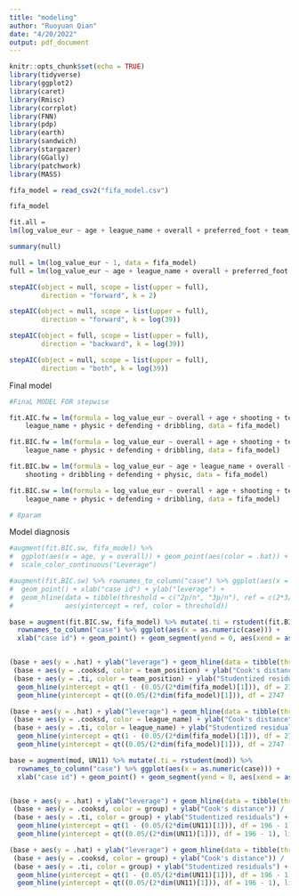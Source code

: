 ```yaml
---
title: "modeling"
author: "Ruoyuan Qian"
date: "4/20/2022"
output: pdf_document
---
```


```r
knitr::opts_chunk$set(echo = TRUE)
library(tidyverse)
library(ggplot2)
library(caret)
library(Rmisc)
library(corrplot)
library(FNN)
library(pdp)
library(earth)
library(sandwich)
library(stargazer)
library(GGally)
library(patchwork)
library(MASS)
```

```r
fifa_model = read_csv2("fifa_model.csv")

fifa_model

fit.all = 
lm(log_value_eur ~ age + league_name + overall + preferred_foot + team_position + pace + shooting + passing + dribbling + dribbling, data = fifa_model)

summary(null)

null = lm(log_value_eur ~ 1, data = fifa_model)
full = lm(log_value_eur ~ age + league_name + overall + preferred_foot + team_position + pace + shooting + passing + dribbling + dribbling + defending + physic + BMI, data = fifa_model)

stepAIC(object = null, scope = list(upper = full),
        direction = "forward", k = 2)

stepAIC(object = null, scope = list(upper = full),
        direction = "forward", k = log(39))

stepAIC(object = full, scope = list(upper = full),
        direction = "backward", k = log(39))

stepAIC(object = null, scope = list(upper = full),
        direction = "both", k = log(39))
```

Final model
```r
#FinaL MODEL FOR stepwise

fit.AIC.fw = lm(formula = log_value_eur ~ overall + age + shooting + team_position + 
    league_name + physic + defending + dribbling, data = fifa_model)

fit.BIC.fw = lm(formula = log_value_eur ~ overall + age + shooting + team_position + 
    league_name + physic + defending + dribbling, data = fifa_model)

fit.BIC.bw = lm(formula = log_value_eur ~ age + league_name + overall + team_position + 
    shooting + dribbling + defending + physic, data = fifa_model)

fit.BIC.sw = lm(formula = log_value_eur ~ overall + age + shooting + team_position + 
    league_name + physic + defending + dribbling, data = fifa_model)

# 8param
```

Model diagnosis
```r
#augment(fit.BIC.sw, fifa_model) %>% 
#  ggplot(aes(x = age, y = overall)) + geom_point(aes(color = .hat)) +
#  scale_color_continuous("Leverage")

#augment(fit.BIC.sw) %>% rownames_to_column("case") %>% ggplot(aes(x = as.numeric(case), y = .hat)) + 
#  geom_point() + xlab("case id") + ylab("leverage") + 
#  geom_hline(data = tibble(threshold = c("2p/n", "3p/n"), ref = c(2*3/dim(fifa_model)[1], #3*3/dim(fifa_model)[1])),
#             aes(yintercept = ref, color = threshold))

base = augment(fit.BIC.sw, fifa_model) %>% mutate(.ti = rstudent(fit.BIC.sw)) %>% 
  rownames_to_column("case") %>% ggplot(aes(x = as.numeric(case))) +
  xlab("case id") + geom_point() + geom_segment(yend = 0, aes(xend = as.numeric(case)))


(base + aes(y = .hat) + ylab("leverage") + geom_hline(data = tibble(threshold = c("2p/n", "3p/n"), ref = c(2*3/dim(fifa_model)[1], 3*3/dim(fifa_model)[1])), aes(yintercept = ref, color = threshold))) /
 (base + aes(y = .cooksd, color = team_position) + ylab("Cook's distance")) / 
 (base + aes(y = .ti, color = team_position) + ylab("Studentized residuals") + geom_hline(yintercept = 0, linetype = "dashed") +
  geom_hline(yintercept = qt(1 - (0.05/(2*dim(fifa_model)[1])), df = 2747 - 1), linetype = "dotted") +
  geom_hline(yintercept = qt((0.05/(2*dim(fifa_model)[1])), df = 2747 - 1), linetype = "dotted")) + ylim(-5,5)

(base + aes(y = .hat) + ylab("leverage") + geom_hline(data = tibble(threshold = c("2p/n", "3p/n"), ref = c(2*3/dim(fifa_model)[1], 3*3/dim(fifa_model)[1])), aes(yintercept = ref, color = threshold))) /
 (base + aes(y = .cooksd, color = league_name) + ylab("Cook's distance")) / 
 (base + aes(y = .ti, color = league_name) + ylab("Studentized residuals") + geom_hline(yintercept = 0, linetype = "dashed") +
  geom_hline(yintercept = qt(1 - (0.05/(2*dim(fifa_model)[1])), df = 2747 - 1), linetype = "dotted") +
  geom_hline(yintercept = qt((0.05/(2*dim(fifa_model)[1])), df = 2747 - 1), linetype = "dotted")) + ylim(-5,5)
```

```r
base = augment(mod, UN11) %>% mutate(.ti = rstudent(mod)) %>% 
  rownames_to_column("case") %>% ggplot(aes(x = as.numeric(case))) +
  xlab("case id") + geom_point() + geom_segment(yend = 0, aes(xend = as.numeric(case)))


(base + aes(y = .hat) + ylab("leverage") + geom_hline(data = tibble(threshold = c("2p/n", "3p/n"), ref = c(2*3/dim(UN11)[1], 3*3/dim(UN11)[1])), aes(yintercept = ref, color = threshold))) /
 (base + aes(y = .cooksd, color = group) + ylab("Cook's distance")) / 
 (base + aes(y = .ti, color = group) + ylab("Studentized residuals") + geom_hline(yintercept = 0, linetype = "dashed") +
  geom_hline(yintercept = qt(1 - (0.05/(2*dim(UN11)[1])), df = 196 - 1), linetype = "dotted") +
  geom_hline(yintercept = qt((0.05/(2*dim(UN11)[1])), df = 196 - 1), linetype = "dotted")) + ylim(-5,5)

(base + aes(y = .hat) + ylab("leverage") + geom_hline(data = tibble(threshold = c("2p/n", "3p/n"), ref = c(2*3/dim(UN11)[1], 3*3/dim(UN11)[1])), aes(yintercept = ref, color = threshold))) /
 (base + aes(y = .cooksd, color = group) + ylab("Cook's distance")) / 
 (base + aes(y = .ti, color = group) + ylab("Studentized residuals") + geom_hline(yintercept = 0, linetype = "dashed") +
  geom_hline(yintercept = qt(1 - (0.05/(2*dim(UN11)[1])), df = 196 - 1), linetype = "dotted") +
  geom_hline(yintercept = qt((0.05/(2*dim(UN11)[1])), df = 196 - 1), linetype = "dotted")) + ylim(-5,5)
```

